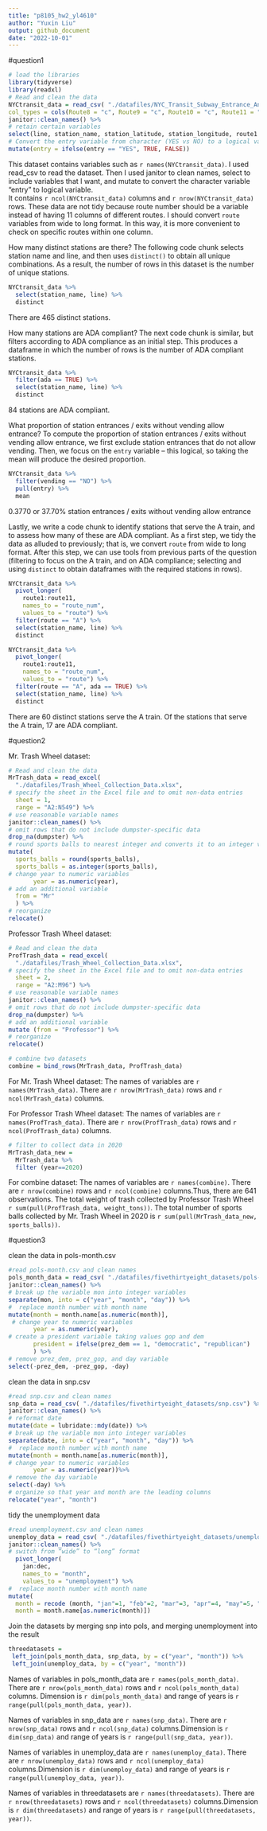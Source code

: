 ```yaml
---
title: "p8105_hw2_yl4610"
author: "Yuxin Liu"
output: github_document
date: "2022-10-01"
---
```


#question1
```r
# load the libraries
library(tidyverse)
library(readxl)
# Read and clean the data
NYCtransit_data = read_csv( "./datafiles/NYC_Transit_Subway_Entrance_And_Exit_Data.csv",
col_types = cols(Route8 = "c", Route9 = "c", Route10 = "c", Route11 = "c")) %>%
janitor::clean_names() %>% 
# retain certain variables
select(line, station_name, station_latitude, station_longitude, route1:route11, entry, exit_only, vending, entrance_type, ada) %>% 
# Convert the entry variable from character (YES vs NO) to a logical variable
mutate(entry = ifelse(entry == "YES", TRUE, FALSE))
```
This dataset contains variables such as `r names(NYCtransit_data)`. 
I used read_csv to read the dataset. Then I used janitor to clean names, select to include variables that I want, and mutate to convert the character variable "entry" to logical variable.  
It contains `r ncol(NYCtransit_data)` columns and `r nrow(NYCtransit_data)` rows.
These data are not tidy because route number should be a variable instead of having 11 columns of different routes. I should convert `route` variables from wide to long format. In this way, it is more convenient to check on specific routes within one column.

How many distinct stations are there?
The following code chunk selects station name and line, and then uses `distinct()` to obtain all unique combinations. As a result, the number of rows in this dataset is the number of unique stations.
```r
NYCtransit_data %>% 
  select(station_name, line) %>% 
  distinct
```
There are 465 distinct stations.

How many stations are ADA compliant?
The next code chunk is similar, but filters according to ADA compliance as an initial step. This produces a dataframe in which the number of rows is the number of ADA compliant stations. 
```r
NYCtransit_data %>% 
  filter(ada == TRUE) %>% 
  select(station_name, line) %>% 
  distinct
```
84 stations are ADA compliant.

What proportion of station entrances / exits without vending allow entrance?
To compute the proportion of station entrances / exits without vending allow entrance, we first exclude station entrances that do not allow vending. Then, we focus on the `entry` variable -- this logical, so taking the mean will produce the desired proportion.
```r
NYCtransit_data %>% 
  filter(vending == "NO") %>% 
  pull(entry) %>% 
  mean
```
0.3770 or 37.70% station entrances / exits without vending allow entrance

Lastly, we write a code chunk to identify stations that serve the A train, and to assess how many of these are ADA compliant. As a first step, we tidy the data as alluded to previously; that is, we convert `route` from wide to long format. After this step, we can use tools from previous parts of the question (filtering to focus on the A train, and on ADA compliance; selecting and using `distinct` to obtain dataframes with the required stations in rows).
```r
NYCtransit_data %>% 
  pivot_longer(
    route1:route11,
    names_to = "route_num",
    values_to = "route") %>% 
  filter(route == "A") %>% 
  select(station_name, line) %>% 
  distinct

NYCtransit_data %>% 
  pivot_longer(
    route1:route11,
    names_to = "route_num",
    values_to = "route") %>% 
  filter(route == "A", ada == TRUE) %>% 
  select(station_name, line) %>% 
  distinct
```
There are 60 distinct stations serve the A train. Of the stations that serve the A train, 17 are ADA compliant.

#question2

Mr. Trash Wheel dataset:
```r
# Read and clean the data
MrTrash_data = read_excel(
  "./datafiles/Trash_Wheel_Collection_Data.xlsx", 
# specify the sheet in the Excel file and to omit non-data entries
  sheet = 1,
  range = "A2:N549") %>%  
# use reasonable variable names
janitor::clean_names() %>%
# omit rows that do not include dumpster-specific data
drop_na(dumpster) %>% 
# round sports balls to nearest integer and converts it to an integer variable
mutate(
  sports_balls = round(sports_balls),
  sports_balls = as.integer(sports_balls),
# change year to numeric variables 
       year = as.numeric(year),
# add an additional variable
  from = "Mr"
  ) %>%
# reorganize 
relocate()
```

Professor Trash Wheel dataset:
```r
# Read and clean the data
ProfTrash_data = read_excel(
  "./datafiles/Trash_Wheel_Collection_Data.xlsx", 
# specify the sheet in the Excel file and to omit non-data entries
  sheet = 2,
  range = "A2:M96") %>%  
# use reasonable variable names
janitor::clean_names() %>%
# omit rows that do not include dumpster-specific data
drop_na(dumpster) %>% 
# add an additional variable
mutate (from = "Professor") %>%
# reorganize 
relocate()
```
```r
# combine two datasets 
combine = bind_rows(MrTrash_data, ProfTrash_data)
```

For Mr. Trash Wheel dataset:
The names of variables are `r names(MrTrash_data)`. There are `r nrow(MrTrash_data)` rows and `r ncol(MrTrash_data)` columns.

For Professor Trash Wheel dataset:
The names of variables are `r names(ProfTrash_data)`. There are `r nrow(ProfTrash_data)` rows and `r ncol(ProfTrash_data)` columns.

```r
# filter to collect data in 2020
MrTrash_data_new = 
  MrTrash_data %>%
  filter (year==2020)
```

For combine dataset:
The names of variables are `r names(combine)`. There are `r nrow(combine)` rows and `r ncol(combine)` columns.Thus, there are 641 observations. The total weight of trash collected by Professor Trash Wheel `r sum(pull(ProfTrash_data, weight_tons))`. The total number of sports balls collected by Mr. Trash Wheel in 2020 is `r sum(pull(MrTrash_data_new, sports_balls))`.

#question3

clean the data in pols-month.csv
```r
#read pols-month.csv and clean names 
pols_month_data = read_csv( "./datafiles/fivethirtyeight_datasets/pols-month.csv") %>%
janitor::clean_names() %>% 
# break up the variable mon into integer variables
separate(mon, into = c("year", "month", "day")) %>% 
#  replace month number with month name
mutate(month = month.name[as.numeric(month)],
 # change year to numeric variables 
       year = as.numeric(year),
# create a president variable taking values gop and dem
       president = ifelse(prez_dem == 1, "democratic", "republican")
       ) %>%
# remove prez_dem, prez_gop, and day variable
select(-prez_dem, -prez_gop, -day)
```
clean the data in snp.csv 
```r
#read snp.csv and clean names 
snp_data = read_csv( "./datafiles/fivethirtyeight_datasets/snp.csv") %>%
janitor::clean_names() %>% 
# reformat date 
mutate(date = lubridate::mdy(date)) %>%
# break up the variable mon into integer variables
separate(date, into = c("year", "month", "day")) %>%
#  replace month number with month name
mutate(month = month.name[as.numeric(month)],
# change year to numeric variables 
       year = as.numeric(year))%>%
# remove the day variable
select(-day) %>%
# organize so that year and month are the leading columns
relocate("year", "month")
```
tidy the unemployment data
```r
#read unemployment.csv and clean names 
unemploy_data = read_csv( "./datafiles/fivethirtyeight_datasets/unemployment.csv") %>%
janitor::clean_names() %>% 
# switch from “wide” to “long” format
  pivot_longer(
    jan:dec,
    names_to = "month",
    values_to = "unemployment") %>% 
#  replace month number with month name
mutate(
  month = recode (month, "jan"=1, "feb"=2, "mar"=3, "apr"=4, "may"=5, "jun"=6, "jul"=7, "aug"=8, "sep"=9, "oct"=10, "nov"=11, "dec"=12),
  month = month.name[as.numeric(month)])
```
Join the datasets by merging snp into pols, and merging unemployment into the result
```r
threedatasets = 
 left_join(pols_month_data, snp_data, by = c("year", "month")) %>% 
 left_join(unemploy_data, by = c("year", "month"))
```

Names of variables in pols_month_data are `r names(pols_month_data)`. There are `r nrow(pols_month_data)` rows and `r ncol(pols_month_data)` columns. Dimension is `r dim(pols_month_data)` and range of years is `r range(pull(pols_month_data, year))`.

Names of variables in snp_data are `r names(snp_data)`. There are `r nrow(snp_data)` rows and `r ncol(snp_data)` columns.Dimension is `r dim(snp_data)` and range of years is `r range(pull(snp_data, year))`.

Names of variables in unemploy_data are `r names(unemploy_data)`. There are `r nrow(unemploy_data)` rows and `r ncol(unemploy_data)` columns.Dimension is `r dim(unemploy_data)` and range of years is `r range(pull(unemploy_data, year))`.

Names of variables in threedatasets are `r names(threedatasets)`. There are `r nrow(threedatasets)` rows and `r ncol(threedatasets)` columns.Dimension is `r dim(threedatasets)` and range of years is `r range(pull(threedatasets, year))`.